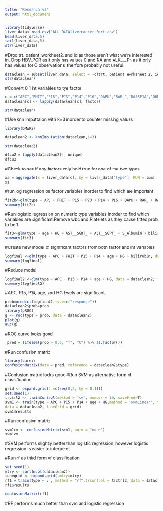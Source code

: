---
title: "Research v3"
output: html_document
---

```{r}
library(tidyverse)
liver_data<-read.csv("ALL DATAlivercancer_Sort.csv")
head(liver_data,5)
tail(liver_data,5)
str(liver_data)
```
#Drop trt, patient_workheet2, and id as those aren't what we're interested in. Drop HBV_PCR as it only has values 0 and NA and ALK___Ph as it only has values for C observations, therfore probably not useful.
```{r}
dataclean = subset(liver_data, select = -c(trt, patient_Worksheet_2, id, HBV_PCR, Alk__Ph), data = liver_data)
str(dataclean)
```
#Convert 0 1 int variables to tye factor
```{r}
c = c("APC","FHIT","P15","P73","P14","P16","DAPK","RAR_","RASSF1A","O6MGMT","E_cadherin","hbs_ag1","methyl")
dataclean[c] <- lapply(dataclean[c], factor)
```

```{r}
str(dataclean)
```
#Use knn imputtaion with k=3 inorder to counter missing values
```{r}
library(DMwR2)
```
```{r}
dataclean2 <- knnImputation(dataclean,k=3)
```
```{r}
str(dataclean2)
```
```{r}
dfcu2 = lapply(dataclean2[], unique)
dfcu2
```
#Check to see if any factors only hold true for one of the two types
```{r}
xa = aggregate(x = liver_data[c], by = liver_data["type"], FUN = sum)
xa
```
#run log regression on factor variables inorder to find which are important
```{r}
fit2b<-glm(type ~ APC + FHIT + P15 + P73 + P14 + P16 + DAPK + RAR_ + RASSF1A + O6MGMT  + E_cadherin + methyl,data = dataclean2, family = binomial())
summary(fit2b)
```
#Run logistic regression on numeric type variables inorder to find which variables are significant.Remove wbc and Platelets as they cause fitted prob to be 1.

```{r}
fit3<-glm(type ~ age + HG + AST__SGOT_ + ALT__SGPT_ + S_Albumin + bilirubin, data = dataclean2, family = binomial())
summary(fit3)
```
#Create new model of significant factors from both factor and int variables
```{r}
logfinal <-glm(type ~ APC + FHIT + P15 + P14 + age + HG + bilirubin, data = dataclean2, family = binomial())
summary(logfinal)
```
#Reduce model
```{r}
logfinal2 <-glm(type ~ APC + P15 + P14 + age + HG, data = dataclean2, family = binomial())
summary(logfinal2)
```
#APC, P15, P14, age, and HG levels are significant.
```{r}
prob=predict(logfinal2,type=c("response"))
dataclean2$prob=prob
library(pROC)
g <- roc(type ~ prob, data = dataclean2)
plot(g)  
auc(g)
```
#ROC curve looks good
```{r}
 pred = (ifelse(prob > 0.5, "T", "C") %>% as.factor())
```
#Run confusion matrix
```{r}
library(caret)
confusionMatrix(data = pred, reference = dataclean2$type)
```
#Confusion matrix looks good
#Run SVM as alternative form of classification
```{r}
grid <- expand.grid(C =c(seq(0,5, by = 0.1)))
set.seed(1)
trctrl2 <- trainControl(method = "cv", number = 10, savePred=T)
svm1 <- train(type ~ APC + P15 + P14 + age + HG,method = "svmLinear", trControl  = trctrl2,
data = dataclean2, tuneGrid = grid)
svm1$results
```
#Run confusion matrix
```{r}
svm1cm <- confusionMatrix(svm1, norm = "none")
svm1cm
```
#SVM performs slightly better than logistic regression, however logistic regression is easier to interperet

#Run rf as third form of classification
```{r}
set.seed(1)
mtry <- sqrt(ncol(dataclean2))
tunegrid <- expand.grid(.mtry=mtry)
rf1 = train(type ~ . , method = "rf",trcontrol = trctrl2, data = dataclean2, tunegrid = tunegrid)
rf1$results
```
```{r}
confusionMatrix(rf1) 
```
#RF performs much better than svm and logistic regression